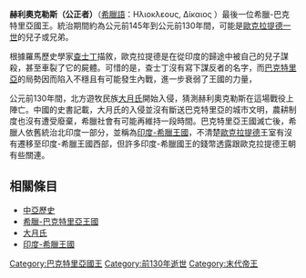 {{unreferenced|time=2013-09-16T14:51:32+00:00}}
'''赫利奧克勒斯（公正者）'''（[[希臘語|希臘語]]：Ηλιοκλεους, Δίκαιος ）最後一位希臘-巴克特里亞國王。統治期間約為公元前145年到公元前130年間，可能是[[歐克拉提德一世|歐克拉提德一世]]的兒子或兄弟。

根據羅馬歷史學家[[查士丁|查士丁]]描敘，歐克拉提德是在從印度的歸途中被自己的兒子謀殺，甚至車裂了它的屍體。可惜的是，查士丁沒有寫下謀反者的名字，而[[巴克特里亞|巴克特里亞]]的局勢因而陷入不穩且有可能發生內戰，進一步衰弱了王國的力量，

公元前130年間，北方遊牧民族[[大月氏|大月氏]]開始入侵，猜測赫利奧克勒斯在這場戰役上陣亡。中國的史書記載，大月氏的入侵並沒有斷送巴克特里亞的城市文明，農耕制度也沒有遭受廢棄，希臘社會有可能再維持一段時間。巴克特里亞王國滅亡後，希臘人依舊統治北印度一部分，並稱為[[印度-希臘王國|印度-希臘王國]]，不清楚[[歐克拉提德一世|歐克拉提德]]王室有沒有遷移至印度-希臘王國西部，但許多印度-希臘國王的錢幣透露跟歐克拉提德王朝有些關連。

==相關條目==
*[[中亞歷史|中亞歷史]]
*[[希臘-巴克特里亞王國|希臘-巴克特里亞王國]]
*[[大月氏|大月氏]]
*[[印度-希臘王國|印度-希臘王國]]

{{start box}}
{{s-before|rows=2|[[歐克拉提德一世|歐克拉提德一世]]}}
{{s-title|[[希臘-巴克特里亞王國|巴克特里亞國王]] <br>約前145年－約前130年}}
{{s-after|[[大月氏|大月氏]]<br>巴克特里亞王國滅亡}}
{{s-title|歐克拉提德王朝}}
{{s-after|[[安提奧西達斯|安提奧西達斯]]<br>印度-希臘王國}}
{{end box}}

{{希臘化時代統治者}}
[[Category:巴克特里亞國王|Category:巴克特里亞國王]]
[[Category:前130年逝世|Category:前130年逝世]]
[[Category:末代帝王|Category:末代帝王]]